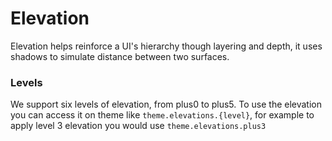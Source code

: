 
<Meta title="Docs/Foundations/Elevation" />

# Elevation

Elevation helps reinforce a UI's hierarchy though layering and depth, it uses shadows to simulate distance between two surfaces.

### Levels

We support six levels of elevation, from plus0 to plus5. To use the elevation you can access it on theme like `theme.elevations.{level}`, for example to apply level 3 elevation you would use `theme.elevations.plus3`

<ElevationList />

